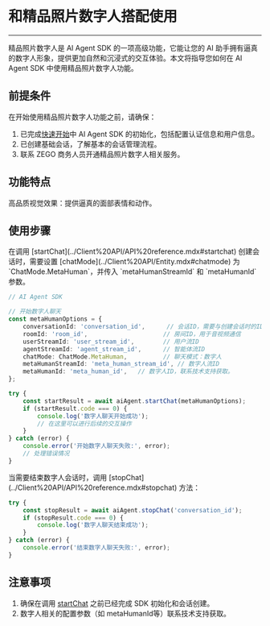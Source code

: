 # 和精品照片数字人搭配使用

---

精品照片数字人是 AI Agent SDK 的一项高级功能，它能让您的 AI 助手拥有逼真的数字人形象，提供更加自然和沉浸式的交互体验。本文将指导您如何在 AI Agent SDK 中使用精品照片数字人功能。

## 前提条件

在开始使用精品照片数字人功能之前，请确保：

1. 已完成[快速开始](../Quick%20Start/Based%20on%20%20SDK.mdx#初始化用户信息和-ai-agent-sdk-参数)中 AI Agent SDK 的初始化，包括配置认证信息和用户信息。
2. 已创建基础会话，了解基本的会话管理流程。
3. 联系 ZEGO 商务人员开通精品照片数字人相关服务。

## 功能特点

高品质视觉效果：提供逼真的面部表情和动作。

## 使用步骤

<Steps>
<Step title="创建数字人会话">
在调用 [startChat](../Client%20API/API%20reference.mdx#startchat) 创建会话时，需要设置 [chatMode](../Client%20API/Entity.mdx#chatmode) 为 `ChatMode.MetaHuman`，并传入 `metaHumanStreamId` 和 `metaHumanId` 参数。

```typescript
// AI Agent SDK

// 开始数字人聊天
const metaHumanOptions = {
    conversationId: 'conversation_id',      // 会话ID，需要与创建会话时的ID一致
    roomId: 'room_id',                     // 房间ID，用于音视频通信
    userStreamId: 'user_stream_id',        // 用户流ID
    agentStreamId: 'agent_stream_id',      // 智能体流ID
    chatMode: ChatMode.MetaHuman,          // 聊天模式：数字人
    metaHumanStreamId: 'meta_human_stream_id', // 数字人流ID
    metaHumanId: 'meta_human_id',   // 数字人ID，联系技术支持获取。
};

try {
    const startResult = await aiAgent.startChat(metaHumanOptions);
    if (startResult.code === 0) {
        console.log('数字人聊天开始成功');
        // 在这里可以进行后续的交互操作
    }
} catch (error) {
    console.error('开始数字人聊天失败:', error);
    // 处理错误情况
}
```

</Step>
<Step title="结束数字人会话">
当需要结束数字人会话时，调用 [stopChat](../Client%20API/API%20reference.mdx#stopchat) 方法：

```typescript
try {
    const stopResult = await aiAgent.stopChat('conversation_id');
    if (stopResult.code === 0) {
        console.log('数字人聊天结束成功');
    }
} catch (error) {
    console.error('结束数字人聊天失败:', error);
}
```

</Step>
</Steps>


## 注意事项

1. 确保在调用 [startChat](../Client%20API/API%20reference.mdx#startchat) 之前已经完成 SDK 初始化和会话创建。
2. 数字人相关的配置参数（如 metaHumanId等）联系技术支持获取。
